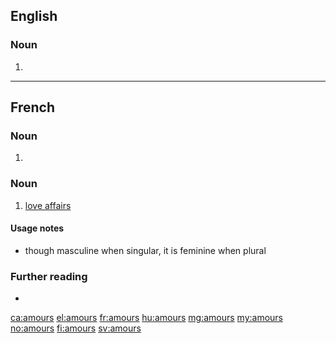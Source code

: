 ==English==

===Noun===
{{head|en|noun plural form}}

# {{plural of|amour|lang=en}}

----

==French==

===Noun===
{{head|fr|noun plural form|g=m}}

# {{plural of|amour|lang=fr}}

===Noun===
{{fr-noun|f-p}}

# [[love affair]]s

====Usage notes====
* though masculine when singular, it is feminine when plural

===Further reading===
* {{R:TLFi}}

[[ca:amours]]
[[el:amours]]
[[fr:amours]]
[[hu:amours]]
[[mg:amours]]
[[my:amours]]
[[no:amours]]
[[fi:amours]]
[[sv:amours]]